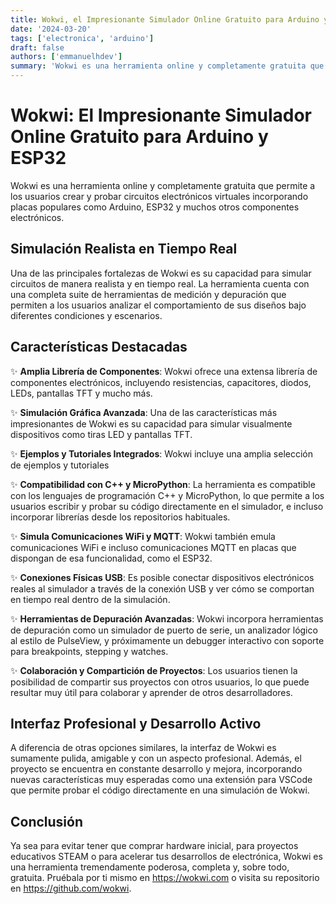 ```yaml
---
title: Wokwi, el Impresionante Simulador Online Gratuito para Arduino y ESP32
date: '2024-03-20'
tags: ['electronica', 'arduino']
draft: false
authors: ['emmanuelhdev']
summary: 'Wokwi es una herramienta online y completamente gratuita que permite a los usuarios crear y probar circuitos electrónicos virtuales incorporando placas populares como Arduino, ESP32 y muchos otros componentes electrónicos.'
---
```

# Wokwi: El Impresionante Simulador Online Gratuito para Arduino y ESP32

Wokwi es una herramienta online y completamente gratuita que permite a los usuarios crear y probar circuitos electrónicos virtuales incorporando placas populares como Arduino, ESP32 y muchos otros componentes electrónicos.

## Simulación Realista en Tiempo Real

Una de las principales fortalezas de Wokwi es su capacidad para simular circuitos de manera realista y en tiempo real. La herramienta cuenta con una completa suite de herramientas de medición y depuración que permiten a los usuarios analizar el comportamiento de sus diseños bajo diferentes condiciones y escenarios.

## Características Destacadas

✨ **Amplia Librería de Componentes**: Wokwi ofrece una extensa librería de componentes electrónicos, incluyendo resistencias, capacitores, diodos, LEDs, pantallas TFT y mucho más.

✨ **Simulación Gráfica Avanzada**: Una de las características más impresionantes de Wokwi es su capacidad para simular visualmente dispositivos como tiras LED y pantallas TFT.

✨ **Ejemplos y Tutoriales Integrados**: Wokwi incluye una amplia selección de ejemplos y tutoriales

✨ **Compatibilidad con C++ y MicroPython**: La herramienta es compatible con los lenguajes de programación C++ y MicroPython, lo que permite a los usuarios escribir y probar su código directamente en el simulador, e incluso incorporar librerías desde los repositorios habituales.

✨ **Simula Comunicaciones WiFi y MQTT**: Wokwi también emula comunicaciones WiFi e incluso comunicaciones MQTT en placas que dispongan de esa funcionalidad, como el ESP32.

✨ **Conexiones Físicas USB**: Es posible conectar dispositivos electrónicos reales al simulador a través de la conexión USB y ver cómo se comportan en tiempo real dentro de la simulación.

✨ **Herramientas de Depuración Avanzadas**: Wokwi incorpora herramientas de depuración como un simulador de puerto de serie, un analizador lógico al estilo de PulseView, y próximamente un debugger interactivo con soporte para breakpoints, stepping y watches.

✨ **Colaboración y Compartición de Proyectos**: Los usuarios tienen la posibilidad de compartir sus proyectos con otros usuarios, lo que puede resultar muy útil para colaborar y aprender de otros desarrolladores.

## Interfaz Profesional y Desarrollo Activo

A diferencia de otras opciones similares, la interfaz de Wokwi es sumamente pulida, amigable y con un aspecto profesional. Además, el proyecto se encuentra en constante desarrollo y mejora, incorporando nuevas características muy esperadas como una extensión para VSCode que permite probar el código directamente en una simulación de Wokwi.

## Conclusión

Ya sea para evitar tener que comprar hardware inicial, para proyectos educativos STEAM o para acelerar tus desarrollos de electrónica, Wokwi es una herramienta tremendamente poderosa, completa y, sobre todo, gratuita. Pruébala por ti mismo en https://wokwi.com o visita su repositorio en https://github.com/wokwi.